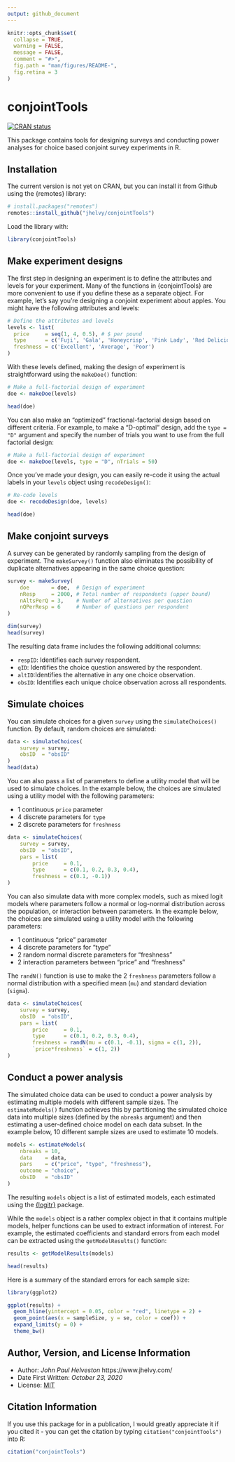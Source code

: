 ```yaml
---
output: github_document
---
```


<!-- README.md is generated from README.Rmd. Please edit that file -->

```r
knitr::opts_chunk$set(
  collapse = TRUE,
  warning = FALSE,
  message = FALSE,
  comment = "#>",
  fig.path = "man/figures/README-",
  fig.retina = 3
)
```

# conjointTools

<!-- badges: start -->
[![CRAN
status](https://www.r-pkg.org/badges/version/conjointTools)](https://CRAN.R-project.org/package=conjointTools)
<!-- badges: end -->

This package contains tools for designing surveys and conducting power analyses for choice based conjoint survey experiments in R.

## Installation

The current version is not yet on CRAN, but you can install it from
Github using the {remotes} library:

```r
# install.packages("remotes")
remotes::install_github("jhelvy/conjointTools")
```

Load the library with:
```r
library(conjointTools)
```

## Make experiment designs

The first step in designing an experiment is to define the attributes and levels for your experiment. Many of the functions in {conjointTools} are more convenient to use if you define these as a separate object. For example, let's say you're designing a conjoint experiment about apples. You might have the following attributes and levels:

```r
# Define the attributes and levels
levels <- list(
  price     = seq(1, 4, 0.5), # $ per pound
  type      = c('Fuji', 'Gala', 'Honeycrisp', 'Pink Lady', 'Red Delicious'),
  freshness = c('Excellent', 'Average', 'Poor')
)
```

With these levels defined, making the design of experiment is straightforward using the `makeDoe()` function:

```r
# Make a full-factorial design of experiment
doe <- makeDoe(levels)

head(doe)
```

You can also make an "optimized" fractional-factorial design based on different criteria. For example, to make a "D-optimal" design, add the `type = "D"` argument and specify the number of trials you want to use from the full factorial design:

```r
# Make a full-factorial design of experiment
doe <- makeDoe(levels, type = "D", nTrials = 50)
```

Once you've made your design, you can easily re-code it using the actual labels in your `levels` object using `recodeDesign()`:

```r
# Re-code levels
doe <- recodeDesign(doe, levels)

head(doe)
```

## Make conjoint surveys

A survey can be generated by randomly sampling from the design of experiment. The `makeSurvey()` function also eliminates the possibility of duplicate alternatives appearing in the same choice question:

```r
survey <- makeSurvey(
    doe       = doe,  # Design of experiment
    nResp     = 2000, # Total number of respondents (upper bound)
    nAltsPerQ = 3,    # Number of alternatives per question
    nQPerResp = 6     # Number of questions per respondent
)

dim(survey)
head(survey)
```

The resulting data frame includes the following additional columns:

- `respID`: Identifies each survey respondent.
- `qID`: Identifies the choice question answered by the respondent.
- `altID`:Identifies the alternative in any one choice observation.
- `obsID`: Identifies each unique choice observation across all respondents.

## Simulate choices

You can simulate choices for a given `survey` using the `simulateChoices()` function. By default, random choices are simulated:

```r
data <- simulateChoices(
    survey = survey,
    obsID  = "obsID"
)
head(data)
```

You can also pass a list of parameters to define a utility model that will be used to simulate choices. In the example below, the choices are simulated using a utility model with the following parameters:

- 1 continuous `price` parameter
- 4 discrete parameters for `type`
- 2 discrete parameters for `freshness`

```r
data <- simulateChoices(
    survey = survey,
    obsID  = "obsID",
    pars = list(
        price     = 0.1,
        type      = c(0.1, 0.2, 0.3, 0.4),
        freshness = c(0.1, -0.1))
)
```

You can also simulate data with more complex models, such as mixed logit models where parameters follow a normal or log-normal distribution across the population, or interaction between parameters. In the example below, the choices are simulated using a utility model with the following parameters:

- 1 continuous "price" parameter
- 4 discrete parameters for "type"
- 2 random normal discrete parameters for "freshness"
- 2 interaction parameters between "price" and "freshness"

The `randN()` function is use to make the 2 `freshness` parameters follow a normal distribution with a specified mean (`mu`) and standard deviation (`sigma`).

```r
data <- simulateChoices(
    survey = survey,
    obsID  = "obsID",
    pars = list(
        price     = 0.1,
        type      = c(0.1, 0.2, 0.3, 0.4),
        freshness = randN(mu = c(0.1, -0.1), sigma = c(1, 2)),
        `price*freshness` = c(1, 2))
)
```

## Conduct a power analysis

The simulated choice data can be used to conduct a power analysis by estimating multiple models with different sample sizes. The `estimateModels()` function achieves this by partitioning the simulated choice data into multiple sizes (defined by the `nbreaks` argument) and then estimating a user-defined choice model on each data subset. In the example below, 10 different sample sizes are used to estimate 10 models.

```r
models <- estimateModels(
    nbreaks = 10,
    data    = data,
    pars    = c("price", "type", "freshness"),
    outcome = "choice",
    obsID   = "obsID"
)
```

The resulting `models` object is a list of estimated models, each estimated using the [{logitr}](https://jhelvy.github.io/logitr) package.

While the `models` object is a rather complex object in that it contains multiple models, helper functions can be used to extract information of interest. For example, the estimated coefficients and standard errors from each model can be extracted using the `getModelResults()` function:

```r
results <- getModelResults(models)

head(results)
```

Here is a summary of the standard errors for each sample size:

```r
library(ggplot2)

ggplot(results) +
  geom_hline(yintercept = 0.05, color = "red", linetype = 2) +
  geom_point(aes(x = sampleSize, y = se, color = coef)) +
  expand_limits(y = 0) +
  theme_bw()
```

## Author, Version, and License Information

- Author: *John Paul Helveston* https://www.jhelvy.com/
- Date First Written: *October 23, 2020*
- License: [MIT](https://github.com/jhelvy/conjointTools/blob/master/LICENSE.md)

## Citation Information

If you use this package for in a publication, I would greatly appreciate it if you cited it - you can get the citation by typing `citation("conjointTools")` into R:

```r
citation("conjointTools")
```
